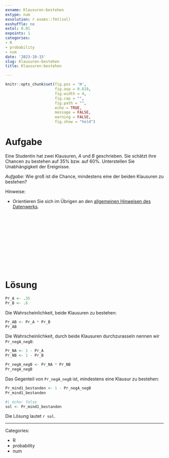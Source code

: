 ```yaml
---
exname: Klausuren-bestehen
extype: num
exsolution: r exams::fmt(sol)
exshuffle: no
extol: 0.01
expoints: 1
categories:
- R
- probability
- num
date: '2023-10-15'
slug: Klausuren-bestehen
title: Klausuren-bestehen

---
```








```r
knitr::opts_chunk$set(fig.pos = 'H',
                      fig.asp = 0.618,
                      fig.width = 4,
                      fig.cap = "", 
                      fig.path = "",
                      echo = TRUE,
                      message = FALSE,
                      warning = FALSE,
                      fig.show = "hold")
```







# Aufgabe

Eine Studentin hat zwei Klausuren, $A$ und $B$ geschrieben.
Sie schätzt ihre Chancen zu bestehen auf 35% bzw. auf 60%.
Unterstellen Sie Unabhängigkeit der Ereignisse.

*Aufgabe*: Wie groß ist die Chance, mindestens eine der beiden Klausuren zu bestehen?


Hinweise:

- Orientieren Sie sich im Übrigen an den [allgemeinen Hinweisen des Datenwerks](https://datenwerk.netlify.app/hinweise).








</br>
</br>
</br>
</br>
</br>
</br>
</br>
</br>
</br>
</br>

# Lösung

```r
Pr_A <- .35
Pr_B <- .6
```


Die Wahrscheinlichkeit, beide Klausuren zu bestehen: 


```r
Pr_AB <- Pr_A * Pr_B
Pr_AB
```


Die Wahrscheinlichkeit, durch beide Klausuren durchzurasseln nennen wir `Pr_negA_negB`:

```r
Pr_NA <- 1 - Pr_A
Pr_NB <- 1 - Pr_B

Pr_negA_negB <- Pr_NA * Pr_NB
Pr_negA_negB
```

Das Gegenteil von `Pr_negA_negB` ist, mindestens eine Klausur zu bestehen:



```r
Pr_mind1_bestanden <- 1 - Pr_negA_negB
Pr_mind1_bestanden
```


```r
#| echo: false
sol <- Pr_mind1_bestanden
```


Die Lösung lautet ``r sol``.







---

Categories: 

- R
- probability
- num

